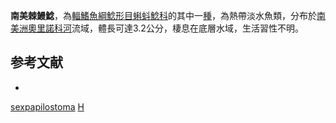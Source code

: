 {{Speciesbox
| genus = Hoplomyzon
| species = sexpapilostoma
| authority = [[Taphorn|Taphorn]] & [[Marrero|Marrero]], 1990
| status = NE
| status_system = IUCN3.1
}}
'''南美棘鰻鯰'''，為[[輻鰭魚綱|輻鰭魚綱]][[鯰形目|鯰形目]][[蝌蚪鯰科|蝌蚪鯰科]]的其中一[[種|種]]，為熱帶淡水魚類，分布於[[南美洲|南美洲]][[奧里諾科河|奧里諾科河]]流域，體長可達3.2公分，棲息在底層水域，生活習性不明。

==参考文献==
*{{FishBase_species|genus=Hoplomyzon|species=sexpapilostoma|year=2015|month=4}}

{{Taxonbar}}

[[Category:棘鰻鯰屬|sexpapilostoma]]
[[Category:1990年描述的魚類|H]]
